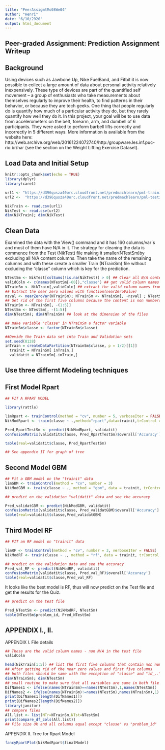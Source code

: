 ```yaml
---
title: "PeerAssigmtMo08We04"
author: "Henri"
date: "6/10/2020"
output: html_document
---
```

## Peer-graded Assignment: Prediction Assignment Writeup

## Background

Using devices such as Jawbone Up, Nike FuelBand, and Fitbit it is now possible to collect a large amount of data about personal activity relatively inexpensively. These type of devices are part of the quantified self movement – a group of enthusiasts who take measurements about themselves regularly to improve their health, to find patterns in their behavior, or because they are tech geeks. One thing that people regularly do is quantify how much of a particular activity they do, but they rarely quantify how well they do it. In this project, your goal will be to use data from accelerometers on the belt, forearm, arm, and dumbell of 6 participants. They were asked to perform barbell lifts correctly and incorrectly in 5 different ways. More information is available from the website here: http://web.archive.org/web/20161224072740/http:/groupware.les.inf.puc-rio.br/har (see the section on the Weight Lifting Exercise Dataset).

## Load Data and Initial Setup
```r
knitr::opts_chunk$set(echo = TRUE)
library(dplyr)
library(caret)

url1 <- "https://d396qusza40orc.cloudfront.net/predmachlearn/pml-training.csv"
url2 <-  "https://d396qusza40orc.cloudfront.net/predmachlearn/pml-testing.csv"

NikTrain <- read.csv(url1)
NikTest <- read.csv(url2)
dim(NikTrain); dim(NikTest) 

```

## Clean Data

Examined the data with the View() command and it has 160 columns/var´s and most of them have N/A in it. The strategy for cleaning the data is commence from the Test (NikTest) file making it smaller(NTestSm)by excluding all N/A content columns. Then take the name of the remaining columns and with these create a smaller Train (NTrainSm) file without excluding the "classe" column which is key for the prediction.
```r
NTestSm <- NikTest[colSums(!is.na(NikTest)) > 0] ## Clear all N/A content columns
validColn <- c(names(NTestSm[-60]),"classe") ## get valid column names - "problem_id" + "classe"
NTrainSm <- NikTrain[,validColn] ## extract the valid column names from Original Train file
## Extract the near zero values with function(nearZeroValue)
nzval <- nearZeroVar(NTrainSm); NTrainSm <- NTrainSm[, -nzval] ; NTestSm <- NTestSm[, -nzval]
## Get rid of the first five columns because the content is non numbers
NTrainSm <- NTrainSm[, -(1:5)]
NTestSm <- NTestSm[, -(1:5)]
dim(NTestSm); dim(NTrainSm) ## look at the dimension of the files

## make variable "classe" in NTrainSm a factor variable
NTrainSm$classe <- factor(NTrainSm$classe)

##Devide the Train data set into Train and Validation sets
set.seed(8128)
inTrain = createDataPartition(NTrainSm$classe, p = 1/2)[[1]] 
  trainit = NTrainSm[ inTrain,] 
  validatit = NTrainSm[-inTrain,]
```

## Use three differnt Modeling techniques
## First Model Rpart 
```r
## FIT A RPART MODEL

library(rattle)

limRpart <- trainControl(method = "cv", number = 5, verboseIter = FALSE)
NikModRpart <- train(classe ~ .,method="rpart",data=trainit,trControl = limRpart)

Pred_RpartTestSm <- predict(NikModRpart, validatit)
confusionMatrix(validatit$classe, Pred_RpartTestSm)$overall['Accuracy']

table(real=validatit$classe, Pred_RpartTestSm)

## See appendix II for graph of tree

```

## Second Model GBM
```r
## Fit a GBM model on the "trainit" data
limGBM <- trainControl(method = "cv", number = 3)
NikModGBM <- train(classe ~ ., method = "gbm", data = trainit, trControl = limGBM, verbose=FALSE)

## predict on the validation "validatit" data and see the accuracy

Pred_validatGBM <- predict(NikModGBM, validatit)
confusionMatrix(validatit$classe, Pred_validatGBM)$overall['Accuracy']
table(real=validatit$classe,Pred_validatGBM)
```

## Third Model RF
```r
## FIT an RF model on "trainit" data

limRF <- trainControl(method = "cv", number = 3, verboseIter = FALSE)
NikModRF <- train(classe ~ ., method = "rf", data = trainit, trControl = limRF)

## predict on the validation data and see the accuracy
Pred_val_RF <- predict(NikModRF, validatit)
confusionMatrix(validatit$classe, Pred_val_RF)$overall['Accuracy']
table(real=validatit$classe,Pred_val_RF)

```
It looks like the best model is RF, thus will now predict on the Test file and get the results for the Quiz.


```r
## predict on the test file

Pred_NTestSm <- predict(NikModRF, NTestSm)
table(NTestSm$problem_id, Pred_NTestSm)

```

## APPENDIX I., II.

APPENDIX I. File details
```r
## These are the valid column names - non N/A in the test file
validColn 

head(NikTrain[1:5]) ## list the first five columns that contain non numbers
## After getting rid of the near zero values and first five columns
## both files should be same with the exception of "classe" and "id_.."
dim(NTrainSm); dim(NTestSm)
## small routine to make sure that all variables are same in both file
DifNames1 <- ifelse(names(NTrainSm)==names(NTestSm),1,names(NTestSm))
DifNames2 <- ifelse(names(NTrainSm)!=names(NTestSm),names(NTrainSm),1)
print(DifNames1[length(DifNames1)])
print(DifNames2[length(DifNames2)])
library(janitor)
## compare files
All.list <- list(NTr=NTrainSm,NTst=NTestSm)
print(compare_df_cols(All.list))
## File size Ok and all columns equal except "classe" vs "problem_id"
```

APPENDIX II. Tree for Rpart Model
```r
fancyRpartPlot(NikModRpart$finalModel)
```
